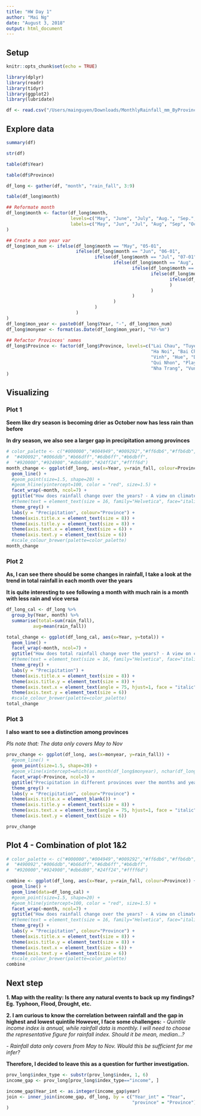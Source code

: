 ```yaml
---
title: "HW Day 1"
author: "Mai Ng"
date: "August 3, 2018"
output: html_document
---
```

## Setup

```r
knitr::opts_chunk$set(echo = TRUE)
```

```r
library(dplyr)
library(readr)
library(tidyr)
library(ggplot2)
library(lubridate)
```

```r
df <- read.csv("/Users/mainguyen/Downloads/MonthlyRainfall_mm_ByProvince.csv", header=TRUE, sep=",")
```

## Explore data 
```r
summary(df)
```

```r
str(df)
```

```r
table(df$Year)
```

```r
table(df$Province)
```

```r
df_long <- gather(df, "month", "rain_fall", 3:9)

```

```r
table(df_long$month)
```

```r

## Reformate month
df_long$month <- factor(df_long$month, 
                        levels=c("May", "June", "July", "Aug.", "Sep.", "Oct.", "Nov."),
                        labels=c("May", "Jun", "Jul", "Aug", "Sep", "Oct", "Nov")
)

## Create a mon year var
df_long$mon_num <- ifelse(df_long$month == "May", "05-01", 
                          ifelse(df_long$month == "Jun", "06-01",
                                 ifelse(df_long$month == "Jul", "07-01", 
                                        ifelse(df_long$month == "Aug", "08-01",
                                               ifelse(df_long$month == "Sep", "09-01",
                                                      ifelse(df_long$month == "Oct", "10-01", 
                                                             ifelse(df_long$month == "Nov", "11-01", "Others"
                                                             )
                                                      )
                                               )
                                        )
                                 )
                          )
)
df_long$mon_year <- paste0(df_long$Year, "-", df_long$mon_num)
df_long$monyear <- format(as.Date(df_long$mon_year), "%Y-%m")
                              
## Refactor Provinces' names
df_long$Province <- factor(df_long$Province, levels=c("Lai Chau", "Tuyen Quang", "Son La", 
                                                      "Ha Noi", "Bai Chay", "Nam Dinh",
                                                      "Vinh", "Hue", "Da Nang", 
                                                      "Qui Nhon", "Playku", "Da Lat",
                                                      "Nha Trang", "Vung Tau", "Ca Mau")
)
```

## Visualizing

### Plot 1
**Seem like dry season is becoming drier as October now has less rain than before**

**In dry season, we also see a larger gap in precipitation among provinces**
```r
# color_palette <- c("#000000","#004949","#009292","#ff6db6","#ffb6db",
#  "#490092","#006ddb","#b66dff","#6db6ff","#b6dbff",
#  "#920000","#924900","#db6d00","#24ff24","#ffff6d")
month_change <- ggplot(df_long, aes(x=Year, y=rain_fall, colour=Province)) + 
  geom_line() +
  #geom_point(size=1.5, shape=20) +
  #geom_hline(yintercept=100, color = "red", size=1.5) +
  facet_wrap(~month, ncol=7) +
  ggtitle("How does rainfall change over the years? - A view on climate change") +
  #theme(text = element_text(size = 16, family="Helvetica", face="italic")) + 
  theme_grey() +
  labs(y = "Precipitation", colour="Province") +
  theme(axis.title.x = element_text(size = 8)) +
  theme(axis.title.y = element_text(size = 8)) +
  theme(axis.text.x = element_text(size = 6)) +
  theme(axis.text.y = element_text(size = 6))
  #scale_colour_brewer(palette=color_palette)
month_change
```


### Plot 2
**As, I can see there should be some changes in rainfall, I take a look at the trend in total rainfall in each month over the years** 

**It is quite interesting to see following a month with much rain is a month with less rain and vice versa** 
```r
df_long_cal <- df_long %>%
  group_by(Year, month) %>%
  summarise(total=sum(rain_fall),
          avg=mean(rain_fall))

total_change <- ggplot(df_long_cal, aes(x=Year, y=total)) + 
  geom_line() +
  facet_wrap(~month, ncol=7) +
  ggtitle("How does total rainfall change over the years? - A view on climate change") +
  #theme(text = element_text(size = 16, family="Helvetica", face="italic")) + 
  theme_grey() +
  labs(y = "Precipitation") +
  theme(axis.title.x = element_text(size = 8)) +
  theme(axis.title.y = element_text(size = 8)) +
  theme(axis.text.x = element_text(angle = 75, hjust=1, face = "italic", size = 6)) +
  theme(axis.text.y = element_text(size = 6))
  #scale_colour_brewer(palette=color_palette)
total_change
```

### Plot 3

**I also want to see a distinction among provinces** 

_Pls note that: The data only covers May to Nov_
```r

prov_change <- ggplot(df_long, aes(x=monyear, y=rain_fall)) + 
  #geom_line() +
  geom_point(size=1.5, shape=20) +
  #geom_vline(xintercept=which(as.month(df_long$monyear), nchar(df_long$monyear)-1, nchar(df_long$monyear))=="05"), color = "red", linetype="dashed", size=1.5) +
  facet_wrap(~Province, ncol=3) +
  ggtitle("Precipitation in different provinces over the months and years - A view on variability") +
  theme_grey() +
  labs(y = "Precipitation", colour="Province") +
  theme(axis.title.x = element_blank()) +
  theme(axis.title.y = element_text(size = 8)) +
  theme(axis.text.x = element_text(angle = 75, hjust=1, face = "italic", size = 6)) +
  theme(axis.text.y = element_text(size = 6))

prov_change
```


## Plot 4 - Combination of plot 1&2
```r
# color_palette <- c("#000000","#004949","#009292","#ff6db6","#ffb6db",
#  "#490092","#006ddb","#b66dff","#6db6ff","#b6dbff",
#  "#920000","#924900","#db6d00","#24ff24","#ffff6d")

combine <- ggplot(df_long, aes(x=Year, y=rain_fall, colour=Province)) + 
  geom_line() +
  geom_line(data=df_long_cal) +
  #geom_point(size=1.5, shape=20) +
  #geom_hline(yintercept=100, color = "red", size=1.5) +
  facet_wrap(~month, ncol=7) +
  ggtitle("How does rainfall change over the years? - A view on climate change") +
  #theme(text = element_text(size = 16, family="Helvetica", face="italic")) + 
  theme_grey() +
  labs(y = "Precipitation", colour="Province") +
  theme(axis.title.x = element_text(size = 8)) +
  theme(axis.title.y = element_text(size = 8)) +
  theme(axis.text.x = element_text(size = 6)) +
  theme(axis.text.y = element_text(size = 6))
  #scale_colour_brewer(palette=color_palette)
combine
```

## Next step
**1. Map with the reality: Is there any natural events to back up my findings? Eg. Typhoon, Flood, Drought, etc.**

**2. I am curious to know the correlation between rainfall and the gap in highest and lowest quintile
However, I face some challenges:**
*- Quintile income index is annual, while rainfall data is monthly. I will need to choose the representative figure for rainfall index. Should it be mean, median...?*

*- Rainfall data only covers from May to Nov. Would this be sufficient for me infer?* 

**Therefore, I decided to leave this as a question for further investigation.**

```r
prov_long$index_type <- substr(prov_long$index, 1, 6)
income_gap <- prov_long[prov_long$index_type=="income", ]

income_gap$Year_int <- as.integer(income_gap$year)
join <- inner_join(income_gap, df_long, by = c("Year_int" = "Year",
                                               "province" = "Province")
)


```

